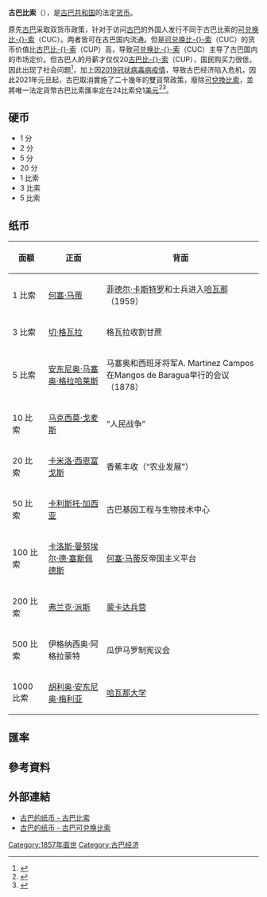 {{noteTA
|1=zh:比索; zh-hant:披索;
}}
{{Infobox Currency
| currency_name_in_local = peso cubano <small>{{es icon}}</small>
| image_1 = 
| image_title_1 =  
| iso_code = CUP
| using_countries = {{CUB}}
| inflation_rate = 5%
| inflation_source_date = ''[https://www.cia.gov/library/publications/the-world-factbook/fields/2092.html The World Factbook]'', 2006 est.
| subunit_ratio_1 = 1/100
| subunit_name_1 = 分
| symbol = $ or $MN
| symbol_subunit_1 = ¢ or c
| frequently_used_coins =  5¢, 20¢, $1, $3
| rarely_used_coins = 1¢, 2¢, 40¢ {{Fact|time=2007-11-01T17:08:07Z|date=February 2007}}
| frequently_used_banknotes = $1, $3, $5, $10, $20 & $50
| rarely_used_banknotes =  $100,$200,$500,$1000
| issuing_authority = [[Banco_Central_de_Cuba|Banco Central de Cuba]]
| issuing_authority_website = www.bc.gov.cu
}}
'''古巴比索'''（{{lang|es|peso}}），是[[古巴共和国|古巴共和国]]的法定[[货币|货币]]。

原先[[古巴|古巴]]采取双货币政策，针对于访问[[古巴|古巴]]的外国人发行不同于古巴比索的[[可兌換比索|可兑换比-{}-索]]（CUC）。两者皆可在古巴国内流通。但是[[可兌換比索|可兑换比-{}-索]]（CUC）的货币价值比[[古巴比索|古巴比-{}-索]]（CUP）高，导致[[可兌換比索|可兑换比-{}-索]]（CUC）主导了古巴国内的市场定价。但古巴人的月薪才仅仅20[[古巴比索|古巴比-{}-索]]（CUP），国民购买力很低，因此出现了社会问题<ref>{{cite web|url=https://www.youtube.com/watch?v=Efp6OaJsXdU|title=拉丁美洲唯一免除飢餓的國家 古巴人民憑小冊子領取食材｜記者 汪倩如 劉伯奇｜【消失的國界】20190408｜三立新聞台|publisher=youbube|accessdate=2019-04-08|archive-date=2022-03-03|archive-url=https://web.archive.org/web/20220303035646/https://www.youtube.com/watch?v=Efp6OaJsXdU|dead-url=no}}</ref>，加上因[[2019冠状病毒病疫情|2019冠状病毒病疫情]]，导致古巴经济陷入危机，因此2021年元旦起，古巴取消實施了二十幾年的雙貨幣政策，廢除[[可兌換比索|可兌換比索]]，並將唯一法定貨幣古巴比索匯率定在24比索兌1[[美元|美元]]<ref>{{cite web|url=https://www.sohu.com/a/449465420_313745|title=疫情倒逼改革，古巴为私有经济“大松绑”|publisher=搜狐|accessdate=2021-02-08|archive-date=2022-03-03|archive-url=https://web.archive.org/web/20220303035615/https://www.sohu.com/a/449465420_313745|dead-url=no}}</ref><ref>{{cite web|url=https://www.dw.com/zh/%E5%91%8A%E5%88%AB%E5%A4%96%E6%B1%87%E5%8D%B7-%E5%8F%A4%E5%B7%B4%E5%8D%B3%E5%B0%86%E5%8F%96%E6%B6%88%E8%B4%A7%E5%B8%81%E5%8F%8C%E8%BD%A8%E5%88%B6/a-55910798|title=告别“外汇卷” 古巴即将取消货币双轨制|publisher=德国之声|accessdate=2020-12-12|archive-date=2020-12-13|archive-url=https://web.archive.org/web/20201213125943/https://www.dw.com/zh/%E5%91%8A%E5%88%AB%E5%A4%96%E6%B1%87%E5%8D%B7-%E5%8F%A4%E5%B7%B4%E5%8D%B3%E5%B0%86%E5%8F%96%E6%B6%88%E8%B4%A7%E5%B8%81%E5%8F%8C%E8%BD%A8%E5%88%B6/a-55910798|dead-url=no}}</ref>。

== 硬币 ==
*1 分
*2 分
*5 分
*20 分
*1 比索
*3 比索
*5 比索

== 纸币 ==
{| class="wikitable"
|+
!面额
!正面
!背面
|-
|1 比索
|[[何塞·马蒂|何塞·马蒂]]
|[[菲德尔·卡斯特罗|菲德尔·卡斯特罗]]和士兵进入[[哈瓦那|哈瓦那]]（1959）
|-
|3 比索
|[[切·格瓦拉|切·格瓦拉]]
|格瓦拉收割甘蔗
|-
|5 比索
|[[安东尼奥·马塞奥·格拉哈莱斯|安东尼奥·马塞奥·格拉哈莱斯]]
|马塞奥和西班牙将军A. Martinez Campos在Mangos de Baragua举行的会议（1878）
|-
|10 比索
|[[马克西莫·戈麦斯|马克西莫·戈麦斯]]
|“人民战争”
|-
|20 比索
|[[卡米洛·西恩富戈斯|卡米洛·西恩富戈斯]]
|香蕉丰收（“农业发展”）
|-
|50 比索
|[[卡利斯托·加西亚|卡利斯托·加西亚]]
|古巴基因工程与生物技术中心
|-
|100 比索
|[[卡洛斯·曼努埃尔·德·塞斯佩德斯|卡洛斯·曼努埃尔·德·塞斯佩德斯]]
|[[何塞·马蒂|何塞·马蒂]]反帝国主义平台
|-
|200 比索
|[[弗兰克·派斯|弗兰克·派斯]]
|[[蒙卡达兵营|蒙卡达兵营]]
|-
|500 比索
|伊格纳西奥·阿格拉蒙特
|瓜伊马罗制宪议会
|-
|1000 比索
|[[胡利奥·安东尼奥·梅利亚|胡利奥·安东尼奥·梅利亚]]
|[[哈瓦那大学|哈瓦那大学]]
|}

== 匯率 ==
{{Exchange Rate|CUP}}

==參考資料==
{{Reflist}}

== 外部連結 ==
* [http://www.bis-ans-ende-der-welt.net/Kuba-B-En.htm 古巴的纸币 - 古巴比索] {{Wayback|url=http://www.bis-ans-ende-der-welt.net/Kuba-B-En.htm |date=20201125214304 }} {{en}}{{de}}{{fr}}
* [http://www.bis-ans-ende-der-welt.net/Kuba-X-B-En.htm 古巴的纸币 - 古巴可兑换比索] {{Wayback|url=http://www.bis-ans-ende-der-welt.net/Kuba-X-B-En.htm |date=20201125224225 }} {{en}}{{de}}{{fr}}

{{Currencies of the Americas}}
{{比索}}

[[Category:1857年面世|Category:1857年面世]]
[[Category:古巴经济|Category:古巴经济]]